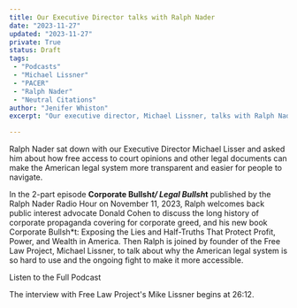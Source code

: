 ```yaml
---
title: Our Executive Director talks with Ralph Nader
date: "2023-11-27"
updated: "2023-11-27"
private: True
status: Draft
tags:
 - "Podcasts"
 - "Michael Lissner"
 - "PACER"
 - "Ralph Nader"
 - "Neutral Citations"
author: "Jenifer Whiston"
excerpt: "Our executive director, Michael Lissner, talks with Ralph Nader about why the American legal system is so hard to use and the ongoing fight to make it more accessible."

---
```


<p class="lead">Ralph Nader sat down with our Executive Director Michael Lisser and asked him about how free access to court opinions and other legal 
documents can make the American legal system more transparent and easier for people to navigate.</p>

In the 2-part episode **Corporate Bullsh*t/ Legal Bullsh*t** published by the Ralph Nader Radio Hour on November 11, 2023, Ralph welcomes back 
public interest advocate Donald Cohen to discuss the long history of corporate propaganda covering for corporate greed, and his new book Corporate Bullsh*t: 
Exposing the Lies and Half-Truths That Protect Profit, Power, and Wealth in America. Then Ralph is joined by founder of the Free Law Project, 
Michael Lissner, to talk about why the American legal system is so hard to use and the ongoing fight to make it more accessible.

<p className="text-center">
  <PurpleButton href="https://www.ralphnaderradiohour.com/p/corporate-bullsht-legal-bullsht" size="lg">Listen to the Full Podcast</PurpleButton>
</p>

The interview with Free Law Project's Mike Lissner begins at 26:12.

